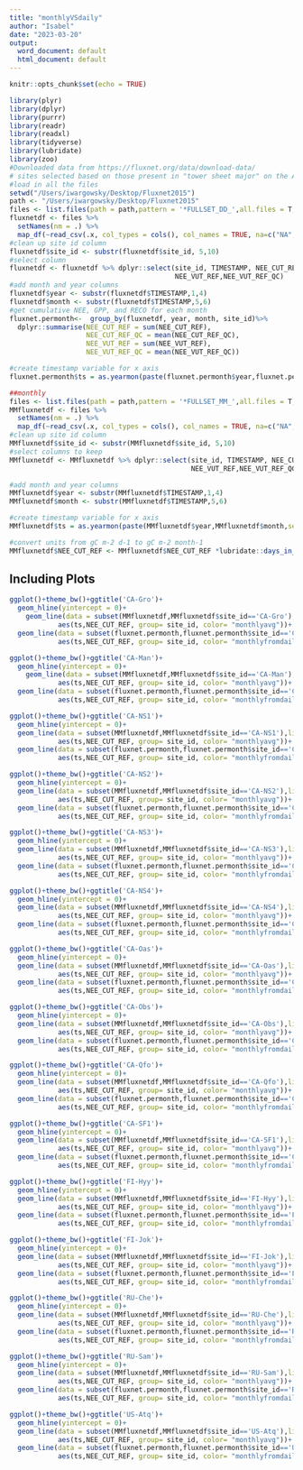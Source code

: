 ```yaml
---
title: "monthlyVSdaily"
author: "Isabel"
date: "2023-03-20"
output:
  word_document: default
  html_document: default
---
```


```r
knitr::opts_chunk$set(echo = TRUE)
```


```r
library(plyr)
library(dplyr)
library(purrr)
library(readr)
library(readxl)
library(tidyverse)
library(lubridate)
library(zoo)
#Downloaded data from https://fluxnet.org/data/download-data/
# sites selected based on those present in "tower sheet major" on the ABCflux google drive
#load in all the files
setwd("/Users/iwargowsky/Desktop/Fluxnet2015")
path <- "/Users/iwargowsky/Desktop/Fluxnet2015"
files <- list.files(path = path,pattern = '*FULLSET_DD_',all.files = T,recursive = T)
fluxnetdf <- files %>%
  setNames(nm = .) %>% 
  map_df(~read_csv(.x, col_types = cols(), col_names = TRUE, na=c("NA","-9999")), .id = "site_id")   
#clean up site id column
fluxnetdf$site_id <- substr(fluxnetdf$site_id, 5,10)
#select column 
fluxnetdf <- fluxnetdf %>% dplyr::select(site_id, TIMESTAMP, NEE_CUT_REF,NEE_CUT_REF_QC,
                                         NEE_VUT_REF,NEE_VUT_REF_QC)
#add month and year columns
fluxnetdf$year <- substr(fluxnetdf$TIMESTAMP,1,4)
fluxnetdf$month <- substr(fluxnetdf$TIMESTAMP,5,6)
#get cumulative NEE, GPP, and RECO for each month
fluxnet.permonth<-  group_by(fluxnetdf, year, month, site_id)%>%
  dplyr::summarise(NEE_CUT_REF = sum(NEE_CUT_REF),
                   NEE_CUT_REF_QC = mean(NEE_CUT_REF_QC),
                   NEE_VUT_REF = sum(NEE_VUT_REF),
                   NEE_VUT_REF_QC = mean(NEE_VUT_REF_QC))

#create timestamp variable for x axis
fluxnet.permonth$ts = as.yearmon(paste(fluxnet.permonth$year,fluxnet.permonth$month,sep = '-'))

##monthly
files <- list.files(path = path,pattern = '*FULLSET_MM_',all.files = T,recursive = T)
MMfluxnetdf <- files %>%
  setNames(nm = .) %>% 
  map_df(~read_csv(.x, col_types = cols(), col_names = TRUE, na=c("NA","-9999")), .id = "site_id")   
#clean up site id column
MMfluxnetdf$site_id <- substr(MMfluxnetdf$site_id, 5,10)
#select columns to keep
MMfluxnetdf <- MMfluxnetdf %>% dplyr::select(site_id, TIMESTAMP, NEE_CUT_REF,NEE_CUT_REF_QC,
                                             NEE_VUT_REF,NEE_VUT_REF_QC)

#add month and year columns
MMfluxnetdf$year <- substr(MMfluxnetdf$TIMESTAMP,1,4)
MMfluxnetdf$month <- substr(MMfluxnetdf$TIMESTAMP,5,6)

#create timestamp variable for x axis
MMfluxnetdf$ts = as.yearmon(paste(MMfluxnetdf$year,MMfluxnetdf$month,sep = '-'))

#convert units from gC m-2 d-1 to gC m-2 month-1
MMfluxnetdf$NEE_CUT_REF <- MMfluxnetdf$NEE_CUT_REF *lubridate::days_in_month(MMfluxnetdf$ts)
```

## Including Plots

```r
ggplot()+theme_bw()+ggtitle('CA-Gro')+
  geom_hline(yintercept = 0)+
    geom_line(data = subset(MMfluxnetdf,MMfluxnetdf$site_id=='CA-Gro'), linetype= 1,
            aes(ts,NEE_CUT_REF, group= site_id, color= "monthlyavg"))+
  geom_line(data = subset(fluxnet.permonth,fluxnet.permonth$site_id=='CA-Gro'), linetype= 4,
            aes(ts,NEE_CUT_REF, group= site_id, color= "monthlyfromdaily"))
```


```r
ggplot()+theme_bw()+ggtitle('CA-Man')+
  geom_hline(yintercept = 0)+
    geom_line(data = subset(MMfluxnetdf,MMfluxnetdf$site_id=='CA-Man'), linetype= 1, 
            aes(ts,NEE_CUT_REF, group= site_id, color= "monthlyavg"))+
  geom_line(data = subset(fluxnet.permonth,fluxnet.permonth$site_id=='CA-Man'), linetype= 4,
            aes(ts,NEE_CUT_REF, group= site_id, color= "monthlyfromdaily"))
```

```r
ggplot()+theme_bw()+ggtitle('CA-NS1')+
  geom_hline(yintercept = 0)+
  geom_line(data = subset(MMfluxnetdf,MMfluxnetdf$site_id=='CA-NS1'),linetype= 1,
            aes(ts,NEE_CUT_REF, group= site_id, color= "monthlyavg"))+
  geom_line(data = subset(fluxnet.permonth,fluxnet.permonth$site_id=='CA-NS1'),linetype= 4,
            aes(ts,NEE_CUT_REF, group= site_id, color= "monthlyfromdaily"))
```

```r
ggplot()+theme_bw()+ggtitle('CA-NS2')+
  geom_hline(yintercept = 0)+
  geom_line(data = subset(MMfluxnetdf,MMfluxnetdf$site_id=='CA-NS2'),linetype= 1,
            aes(ts,NEE_CUT_REF, group= site_id, color= "monthlyavg"))+
  geom_line(data = subset(fluxnet.permonth,fluxnet.permonth$site_id=='CA-NS2'),linetype= 4,
            aes(ts,NEE_CUT_REF, group= site_id, color= "monthlyfromdaily"))
```

```r
ggplot()+theme_bw()+ggtitle('CA-NS3')+
  geom_hline(yintercept = 0)+
  geom_line(data = subset(MMfluxnetdf,MMfluxnetdf$site_id=='CA-NS3'),linetype= 1,
            aes(ts,NEE_CUT_REF, group= site_id, color= "monthlyavg"))+
  geom_line(data = subset(fluxnet.permonth,fluxnet.permonth$site_id=='CA-NS3'),linetype= 4,
            aes(ts,NEE_CUT_REF, group= site_id, color= "monthlyfromdaily"))
```

```r
ggplot()+theme_bw()+ggtitle('CA-NS4')+
  geom_hline(yintercept = 0)+
  geom_line(data = subset(MMfluxnetdf,MMfluxnetdf$site_id=='CA-NS4'),linetype= 1,
            aes(ts,NEE_CUT_REF, group= site_id, color= "monthlyavg"))+
  geom_line(data = subset(fluxnet.permonth,fluxnet.permonth$site_id=='CA-NS4'),linetype= 4,
            aes(ts,NEE_CUT_REF, group= site_id, color= "monthlyfromdaily"))
```


```r
ggplot()+theme_bw()+ggtitle('CA-Oas')+
  geom_hline(yintercept = 0)+
  geom_line(data = subset(MMfluxnetdf,MMfluxnetdf$site_id=='CA-Oas'),linetype= 1,
            aes(ts,NEE_CUT_REF, group= site_id, color= "monthlyavg"))+
  geom_line(data = subset(fluxnet.permonth,fluxnet.permonth$site_id=='CA-Oas'),linetype= 4,
            aes(ts,NEE_CUT_REF, group= site_id, color= "monthlyfromdaily"))
```

```r
ggplot()+theme_bw()+ggtitle('CA-Obs')+
  geom_hline(yintercept = 0)+
  geom_line(data = subset(MMfluxnetdf,MMfluxnetdf$site_id=='CA-Obs'),linetype= 1,
            aes(ts,NEE_CUT_REF, group= site_id, color= "monthlyavg"))+
  geom_line(data = subset(fluxnet.permonth,fluxnet.permonth$site_id=='CA-Obs'),linetype= 4,
            aes(ts,NEE_CUT_REF, group= site_id, color= "monthlyfromdaily"))
```


```r
ggplot()+theme_bw()+ggtitle('CA-Qfo')+
  geom_hline(yintercept = 0)+
  geom_line(data = subset(MMfluxnetdf,MMfluxnetdf$site_id=='CA-Qfo'),linetype= 1,
            aes(ts,NEE_CUT_REF, group= site_id, color= "monthlyavg"))+
  geom_line(data = subset(fluxnet.permonth,fluxnet.permonth$site_id=='CA-Qfo'),linetype= 4,
            aes(ts,NEE_CUT_REF, group= site_id, color= "monthlyfromdaily"))
```

```r
ggplot()+theme_bw()+ggtitle('CA-SF1')+
  geom_hline(yintercept = 0)+
  geom_line(data = subset(MMfluxnetdf,MMfluxnetdf$site_id=='CA-SF1'),linetype= 1,
            aes(ts,NEE_CUT_REF, group= site_id, color= "monthlyavg"))+
  geom_line(data = subset(fluxnet.permonth,fluxnet.permonth$site_id=='CA-SF1'),linetype= 4,
            aes(ts,NEE_CUT_REF, group= site_id, color= "monthlyfromdaily"))
```

```r
ggplot()+theme_bw()+ggtitle('FI-Hyy')+
  geom_hline(yintercept = 0)+
  geom_line(data = subset(MMfluxnetdf,MMfluxnetdf$site_id=='FI-Hyy'),linetype= 1,
            aes(ts,NEE_CUT_REF, group= site_id, color= "monthlyavg"))+
  geom_line(data = subset(fluxnet.permonth,fluxnet.permonth$site_id=='FI-Hyy'),linetype= 4,
            aes(ts,NEE_CUT_REF, group= site_id, color= "monthlyfromdaily"))
```

```r
ggplot()+theme_bw()+ggtitle('FI-Jok')+
  geom_hline(yintercept = 0)+
  geom_line(data = subset(MMfluxnetdf,MMfluxnetdf$site_id=='FI-Jok'),linetype= 1,
            aes(ts,NEE_CUT_REF, group= site_id, color= "monthlyavg"))+
  geom_line(data = subset(fluxnet.permonth,fluxnet.permonth$site_id=='FI-Jok'),linetype= 4,
            aes(ts,NEE_CUT_REF, group= site_id, color= "monthlyfromdaily"))
```

```r
ggplot()+theme_bw()+ggtitle('RU-Che')+
  geom_hline(yintercept = 0)+
  geom_line(data = subset(MMfluxnetdf,MMfluxnetdf$site_id=='RU-Che'),linetype= 1,
            aes(ts,NEE_CUT_REF, group= site_id, color= "monthlyavg"))+
  geom_line(data = subset(fluxnet.permonth,fluxnet.permonth$site_id=='RU-Che'),linetype= 4,
            aes(ts,NEE_CUT_REF, group= site_id, color= "monthlyfromdaily"))
```


```r
ggplot()+theme_bw()+ggtitle('RU-Sam')+
  geom_hline(yintercept = 0)+
  geom_line(data = subset(MMfluxnetdf,MMfluxnetdf$site_id=='RU-Sam'),linetype= 1,
            aes(ts,NEE_CUT_REF, group= site_id, color= "monthlyavg"))+
  geom_line(data = subset(fluxnet.permonth,fluxnet.permonth$site_id=='RU-Sam'),linetype= 4,
            aes(ts,NEE_CUT_REF, group= site_id, color= "monthlyfromdaily"))
```

```r
ggplot()+theme_bw()+ggtitle('US-Atq')+
  geom_hline(yintercept = 0)+
  geom_line(data = subset(MMfluxnetdf,MMfluxnetdf$site_id=='US-Atq'),linetype= 1,
            aes(ts,NEE_CUT_REF, group= site_id, color= "monthlyavg"))+
  geom_line(data = subset(fluxnet.permonth,fluxnet.permonth$site_id=='US-Atq'),linetype= 4,
            aes(ts,NEE_CUT_REF, group= site_id, color= "monthlyfromdaily"))
```


